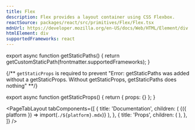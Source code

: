 ```yaml
---
title: Flex
description: Flex provides a layout container using CSS Flexbox.
reactSource: packages/react/src/primitives/Flex/Flex.tsx
mdnUrl: https://developer.mozilla.org/en-US/docs/Web/HTML/Element/div
htmlElement: div
supportedFrameworks: react
---
```



export async function getStaticPaths() {
  return getCustomStaticPath(frontmatter.supportedFrameworks);
}

{/** `getStaticProps` is required to prevent "Error: getStaticPaths was added without a getStaticProps. Without getStaticProps, getStaticPaths does nothing" **/}

export async function getStaticProps() {
  return { props: {} };
}

<PageTabLayout
  tabComponents={[
    {
      title: 'Documentation',
      children: (
        <Fragment>{({ platform }) => import(`./${platform}.mdx`)}</Fragment>
      ),
    },
    {
      title: 'Props',
      children: (
        <PropsTableTab
          componentName={frontmatter.title}
          PropsData={data}
          htmlElement={frontmatter.htmlElement}
          mdnUrl={frontmatter.mdnUrl}
        />
      ),
    },
  ]}
/>
